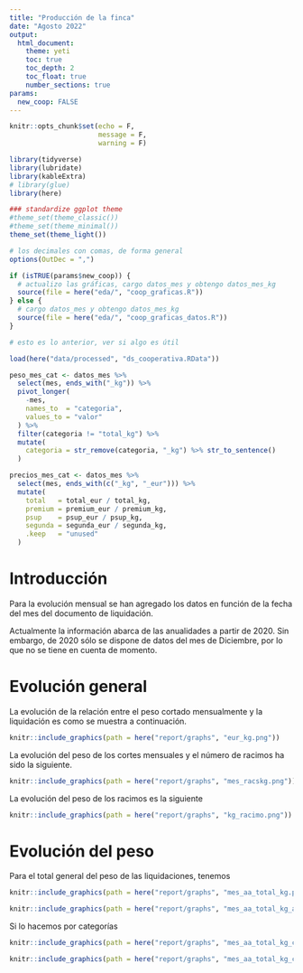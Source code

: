 ```yaml
---
title: "Producción de la finca"
date: "Agosto 2022"
output:
  html_document:
    theme: yeti
    toc: true
    toc_depth: 2
    toc_float: true
    number_sections: true
params:
  new_coop: FALSE
---
```


```r
knitr::opts_chunk$set(echo = F,
                      message = F,
                      warning = F)

library(tidyverse)
library(lubridate)
library(kableExtra)
# library(glue)
library(here)

### standardize ggplot theme
#theme_set(theme_classic())
#theme_set(theme_minimal())
theme_set(theme_light())

# los decimales con comas, de forma general
options(OutDec = ",")
```

```r

if (isTRUE(params$new_coop)) {
  # actualizo las gráficas, cargo datos_mes y obtengo datos_mes_kg
  source(file = here("eda/", "coop_graficas.R"))
} else {
  # cargo datos_mes y obtengo datos_mes_kg
  source(file = here("eda/", "coop_graficas_datos.R"))
}

# esto es lo anterior, ver si algo es útil

load(here("data/processed", "ds_cooperativa.RData"))

peso_mes_cat <- datos_mes %>% 
  select(mes, ends_with("_kg")) %>% 
  pivot_longer(
    -mes,
    names_to  = "categoria",
    values_to = "valor"
  ) %>% 
  filter(categoria != "total_kg") %>% 
  mutate(
    categoria = str_remove(categoria, "_kg") %>% str_to_sentence()
  )

precios_mes_cat <- datos_mes %>% 
  select(mes, ends_with(c("_kg", "_eur"))) %>% 
  mutate(
    total   = total_eur / total_kg,
    premium = premium_eur / premium_kg,
    psup    = psup_eur / psup_kg,
    segunda = segunda_eur / segunda_kg,
    .keep   = "unused"
  )
```

# Introducción

Para la evolución mensual se han agregado los datos en función de la fecha del mes del documento de liquidación.

Actualmente la información abarca de las anualidades a partir de 2020. Sin embargo, de 2020 sólo se dispone de datos del mes de Diciembre, por lo que no se tiene en cuenta de momento.

# Evolución general

La evolución de la relación entre el peso cortado mensualmente y la liquidación es como se muestra a continuación.

```r
knitr::include_graphics(path = here("report/graphs", "eur_kg.png"))
```

La evolución del peso de los cortes mensuales y el número de racimos ha sido la siguiente.

```r
knitr::include_graphics(path = here("report/graphs", "mes_racskg.png"))
```

La evolución del peso de los racimos es la siguiente

```r
knitr::include_graphics(path = here("report/graphs", "kg_racimo.png"))
```

# Evolución del peso

Para el total general del peso de las liquidaciones, tenemos

```r
knitr::include_graphics(path = here("report/graphs", "mes_aa_total_kg.png"))
```

```r
knitr::include_graphics(path = here("report/graphs", "mes_aa_total_kg_acum.png"))
```

Si lo hacemos por categorías

```r
knitr::include_graphics(path = here("report/graphs", "mes_aa_total_kg_cat.png"))
```

```r
knitr::include_graphics(path = here("report/graphs", "mes_aa_total_kg_cat_acum.png"))
```

<!--
## Acumulado mensual de las variables generales

Evolución mensual del acumulado semanal del número de racimos, peso total, importe total y el total de las facturas.

```r
datos_mes %>% 
  select(mes:total_fac) %>% 
  pivot_longer(
    -mes,
    names_to = "tipo",
    values_to = "valor"
  ) %>% 
  mutate(
    tipo = if_else(str_detect(tipo, "fac"), "total_factura", tipo) %>%
      str_replace("_", " ") %>% str_to_title()
  ) %>%
  ggplot(aes(x = mes)) +
  geom_bar(aes(weight = valor)) +
  facet_wrap(
    ~factor(tipo, c("Racimos", "Total Kg", "Total Eur", "Total Factura")), 
    ncol = 1, scales = "free_y") +
  labs(
    y = NULL,
    caption = "Total Eur es el importe total de los cortes, y Total Factura el importe de las facturas."
    )
```

## Peso mensual por categoría

Evolución del peso mensual (Kg), por categoría

```r
 peso_mes_cat %>% 
  ggplot(aes(mes, valor)) +
  geom_line() +
  facet_wrap(~categoria, ncol = 1) +
  labs(y = "Kg")
  
```

Evolución del porcentaje, en peso, de cada categoría

```r
peso_mes_cat %>% 
  pivot_wider(
    names_from = "categoria",
    values_from = "valor"
  ) %>% 
  mutate(
    total = Premium + Psup + Segunda,
    across(Premium:Segunda, ~round(.x / total * 100, digits = 2), .names = "{.col}_prc")
  ) %>% 
  select(mes, ends_with("_prc")) %>% 
  pivot_longer(
    -mes,
    names_to = "cat",
    values_to = "valor"
  ) %>% 
  mutate(
    cat = str_remove(cat, "_prc")
  ) %>% 
  ggplot(aes(x = mes, y = valor, color = cat)) +
  geom_line(size = 1) +
  labs(
    y = "Porcentaje",
    color = "Categoría")
```

## Precios por categorías

Evolución mensual del precio en cada categoría, en negro la media del precio percibido.

```r
precios_mes_cat %>% 
  select(-total) %>% 
  pivot_longer(
    -mes,
    names_to  = "cat",
    values_to = "valor"
  ) %>% 
  ggplot(aes(x = mes, y = valor)) +
  geom_line(aes(color = cat)) +
  geom_line(data = select(precios_mes_cat, mes, total), aes(x = mes, y = total)) +
  labs(
    y = "€ / Kg",
    color = "categoría"
  )
```

# Comparativa mensualidades anuales

## Variables principales

```r

ds <- datos_mes %>% 
  select(mes:total_fac) %>% 
  group_by(aa = year(mes), mm = month(mes, label = TRUE)) %>% 
  summarise(
    across(racimos:total_fac, sum),
    .groups = "drop"
    ) %>% 
  pivot_longer(
    cols      = !c(aa, mm),
    names_to  = "tipo",
    values_to = "valor"
  ) %>% 
  mutate(
    tipo = if_else(str_detect(tipo, "fac"), "total_factura", tipo) %>%
      str_replace("_", " ") %>% str_to_title()
  )

ds %>% 
  ggplot(
    aes(x = mm, y = valor, fill = as_factor(aa))
  ) +
  geom_col(position = "dodge") +
  facet_wrap(
    ~factor(tipo, c("Racimos", "Total Kg", "Total Eur", "Total Factura")),
    ncol = 1, scales = "free_y"
    ) +
  labs(
    x = NULL, y = NULL, fill = "Anualidades",
    caption = "Total Eur es el importe total de los cortes, y Total Factura el importe de las facturas."
    )
```

## Pesos de las categorías

```r
peso_mes_cat %>% 
  mutate(
    aa = year(mes), mm = month(mes, label = TRUE),
    .keep = "unused"
  ) %>% 
  ggplot(
    aes(x = mm, y = valor, fill = as_factor(aa))
  ) +
  geom_col(position = "dodge") +
  facet_wrap(~categoria, ncol = 1, scales = "free_y") +
  labs(x = NULL, y = NULL, fill = "Anualidades")
```

Respecto al peso total, la comparativa es la siguiente

```r
peso_mes_cat %>% 
  group_by(aa = year(mes), mm = month(mes, label = TRUE)) %>% 
  summarise(
    peso = sum(valor),
    .groups = "drop"
  ) %>% 
  pivot_wider(
    names_from = aa,
    values_from = peso
  ) %>% 
  arrange(mm) %>% 
  rename(Mes = mm) %>% 
  kbl(
    format.args = list(big.mark = '.')
  ) %>%
  kable_styling(bootstrap_options = c("striped", "hover", "condensed"), full_width = FALSE)
  
```

```r
peso_mes_cat %>% 
  group_by(aa = year(mes), mm = month(mes, label = TRUE)) %>% 
  summarise(
    peso = sum(valor),
    .groups = "drop"
  ) %>% 
  ggplot(
    aes(x = mm, y = as_factor(aa), fill = peso)
  ) +
  geom_tile() +
  labs(x = NULL, y = NULL, fill = "Kg")
```

## Precios

```r
precios_mes_cat %>% 
  select(-total) %>% 
  pivot_longer(
    cols      = -mes,
    names_to  = "cat",
    values_to = "precio"
  ) %>% 
  ggplot(
    aes(x = month(mes, label = TRUE), y = precio, fill = as_factor(year(mes)))
  ) +
  geom_col(position = "dodge") +
  facet_wrap(~cat, ncol = 1) +
  labs(x = NULL, y = NULL, fill = "Anualidades")
```

Considerando el precio total de cada corte, es decir, la relación entre el total de kg y el del importe de las liquidaciones, tenemos

```r
precios_mes_cat %>% 
  select(mes, total) %>% 
  ggplot(
    aes(x = month(mes, label = TRUE), y = total, fill = as_factor(year(mes)))
  ) +
  geom_col(position = "dodge") +
  labs(x = NULL, y = NULL, fill = "Anualidades")
```

-->